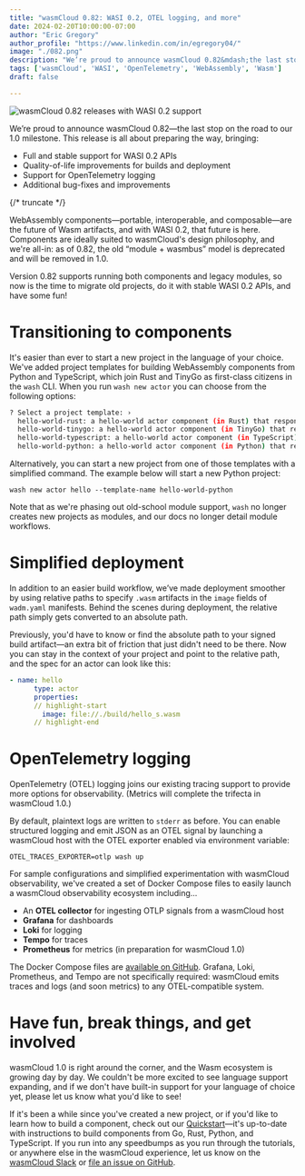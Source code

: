 ```yaml
---
title: "wasmCloud 0.82: WASI 0.2, OTEL logging, and more"
date: 2024-02-20T10:00:00-07:00
author: "Eric Gregory"
author_profile: "https://www.linkedin.com/in/egregory04/"
image: "./082.png"
description: "We’re proud to announce wasmCloud 0.82&mdash;the last stop on the road to our 1.0 milestone. For this tutorial, we'll use Python as an example. This release brings WASI 0.2 support, OpenTelemetry logging, and more."
tags: ['wasmCloud', 'WASI', 'OpenTelemetry', 'WebAssembly', 'Wasm']
draft: false

---
```


![wasmCloud 0.82 releases with WASI 0.2 support](./082.png)

We’re proud to announce wasmCloud 0.82&mdash;the last stop on the road to our 1.0 milestone. This release is all about preparing the way, bringing: 

* Full and stable support for WASI 0.2 APIs 
* Quality-of-life improvements for builds and deployment
* Support for OpenTelemetry logging
* Additional bug-fixes and improvements

{/* truncate */}

WebAssembly components&mdash;portable, interoperable, and composable&mdash;are the future of Wasm artifacts, and with WASI 0.2, that future is here. Components are ideally suited to wasmCloud's design philosophy, and we're all-in: as of 0.82, the old “module + wasmbus” model is deprecated and will be removed in 1.0.  

Version 0.82 supports running both components and legacy modules, so now is the time to migrate old projects, do it with stable WASI 0.2 APIs, and have some fun!

# Transitioning to components

It's easier than ever to start a new project in the language of your choice. We've added project templates for building WebAssembly components from Python and TypeScript, which join Rust and TinyGo as first-class citizens in the `wash` CLI. When you run `wash new actor` you can choose from the following options:

```bash
? Select a project template: ›
  hello-world-rust: a hello-world actor component (in Rust) that responds over an HTTP connection
  hello-world-tinygo: a hello-world actor component (in TinyGo) that responds over an HTTP connection
  hello-world-typescript: a hello-world actor component (in TypeScript) that responds over an HTTP connection
  hello-world-python: a hello-world actor component (in Python) that responds over an HTTP connection
```

Alternatively, you can start a new project from one of those templates with a simplified command. The example below will start a new Python project:  

`wash new actor hello --template-name hello-world-python`

Note that as we're phasing out old-school module support, `wash` no longer creates new projects as modules, and our docs no longer detail module workflows.

# Simplified deployment

In addition to an easier build workflow, we’ve made deployment smoother by using relative paths to specify `.wasm` artifacts in the `image` fields of `wadm.yaml` manifests. Behind the scenes during deployment, the relative path simply gets converted to an absolute path.  

Previously, you'd have to know or find the absolute path to your signed build artifact&mdash;an extra bit of friction that just didn't need to be there. Now you can stay in the context of your project and point to the relative path, and the spec for an actor can look like this:

```yaml
- name: hello
      type: actor
      properties:
      // highlight-start
        image: file://./build/hello_s.wasm
      // highlight-end
```

# OpenTelemetry logging

OpenTelemetry (OTEL) logging joins our existing tracing support to provide more options for observability. (Metrics will complete the trifecta in wasmCloud 1.0.)  

By default, plaintext logs are written to `stderr` as before. You can enable structured logging and emit JSON as an OTEL signal by launching a wasmCloud host with the OTEL exporter enabled via environment variable:

```shell
OTEL_TRACES_EXPORTER=otlp wash up
```

For sample configurations and simplified experimentation with wasmCloud observability, we've created a set of Docker Compose files to easily launch a wasmCloud observability ecosystem including...

* An **OTEL collector** for ingesting OTLP signals from a wasmCloud host
* **Grafana** for dashboards
* **Loki** for logging
* **Tempo** for traces
* **Prometheus** for metrics (in preparation for wasmCloud 1.0)

The Docker Compose files are [available on GitHub](https://github.com/wasmCloud/wasmCloud/tree/main/examples/docker). Grafana, Loki, Prometheus, and Tempo are not specifically required: wasmCloud emits traces and logs (and soon metrics) to any OTEL-compatible system.

# Have fun, break things, and get involved

wasmCloud 1.0 is right around the corner, and the Wasm ecosystem is growing day by day. We couldn't be more excited to see language support expanding, and if we don't have built-in support for your language of choice yet, please let us know what you'd like to see!

If it's been a while since you've created a new project, or if you'd like to learn how to build a component, check out our [Quickstart](https://wasmcloud.com/docs/tour/hello-world)&mdash;it's up-to-date with instructions to build components from Go, Rust, Python, and TypeScript. If you run into any speedbumps as you run through the tutorials, or anywhere else in the wasmCloud experience, let us know on the [wasmCloud Slack](https://slack.wasmcloud.com/) or [file an issue on GitHub](https://github.com/wasmCloud/wasmCloud/issues).
